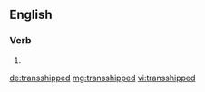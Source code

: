 ==English==

===Verb===
{{head|en|verb form}}

# {{en-past of|transship}}

[[de:transshipped]]
[[mg:transshipped]]
[[vi:transshipped]]